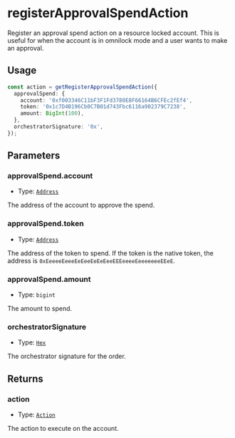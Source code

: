 # registerApprovalSpendAction 

Register an approval spend action on a resource locked account. This is useful for when the account is in omnilock mode and a user wants to make an approval.

## Usage

```typescript copy
const action = getRegisterApprovalSpendAction({
  approvalSpend: {
    account: '0xf003346C11bF3F1Fd3780E8F66164B6CFEc2fEf4',
    token: '0x1c7D4B196Cb0C7B01d743Fbc6116a902379C7238',
    amount: BigInt(100),
  },
  orchestratorSignature: '0x',
});
```

## Parameters

### approvalSpend.account

- Type: [`Address`](https://viem.sh/docs/glossary/types#address)

The address of the account to approve the spend.

### approvalSpend.token

- Type: [`Address`](https://viem.sh/docs/glossary/types#address)

The address of the token to spend. If the token is the native token, the address is `0xEeeeeEeeeEeEeeEeEeEeeEEEeeeeEeeeeeeeEEeE`.

### approvalSpend.amount

- Type: `bigint`

The amount to spend.

### orchestratorSignature

- Type: [`Hex`](https://viem.sh/docs/glossary/types#hex)

The orchestrator signature for the order.

## Returns

### action

- Type: [`Action`](/module-sdk/glossary/types#action)

The action to execute on the account.
